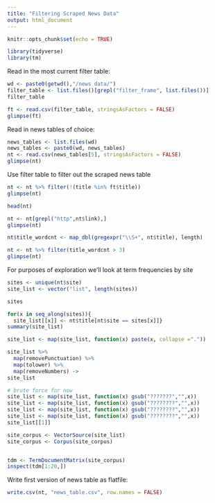 ```yaml
---
title: "Filtering Scraped News Data"
output: html_document
---
```


```r
knitr::opts_chunk$set(echo = TRUE)
```

```r
library(tidyverse)
library(tm)
```


Read in the most current filter table:

```r
wd <- paste0(getwd(),"/news data/")
filter_table <- list.files()[grepl("filter_frame", list.files())]
filter_table
```

```r
ft <- read.csv(filter_table, stringsAsFactors = FALSE)
glimpse(ft)
```

Read in news tables of choice:

```r
news_tables <- list.files(wd)
news_tables <- paste0(wd, news_tables)
nt <- read.csv(news_tables[5], stringsAsFactors = FALSE)
glimpse(nt)
```


Use filter table to filter out the scraped news table

```r
nt <- nt %>% filter(!(title %in% ft$title))
glimpse(nt)
```

```r
head(nt)
```

```r
nt <- nt[grepl("http",nt$link),]
glimpse(nt)
```

```r
nt$title_wordcnt <- map_dbl(gregexpr("\\S+", nt$title), length)

nt <- nt %>% filter(title_wordcnt > 3)
glimpse(nt)
```

For purposes of exploration we'll look at term frequencies by site

```r
sites <- unique(nt$site)
site_list <- vector("list", length(sites))

sites
```

```r
for(x in seq_along(sites)){
  site_list[[x]] <- nt$title[nt$site == sites[x]]}
summary(site_list)
```

```r
site_list <- map(site_list, function(x) paste(x, collapse ="."))

site_list %>%
  map(removePunctuation) %>%
  map(tolower) %>%
  map(removeNumbers) ->
site_list

# brute force for now
site_list <- map(site_list, function(x) gsub("???????","",x))
site_list <- map(site_list, function(x) gsub("????????","",x))
site_list <- map(site_list, function(x) gsub("????????","",x))
site_list <- map(site_list, function(x) gsub("????????","",x))
site_list[[1]]
```

```r
site_corpus <- VectorSource(site_list)
site_corpus <- Corpus(site_corpus)


tdm <- TermDocumentMatrix(site_corpus)
inspect(tdm[1:20,])
```



Write first version of news table as flatfile:

```r
write.csv(nt, "news_table.csv", row.names = FALSE)
```

